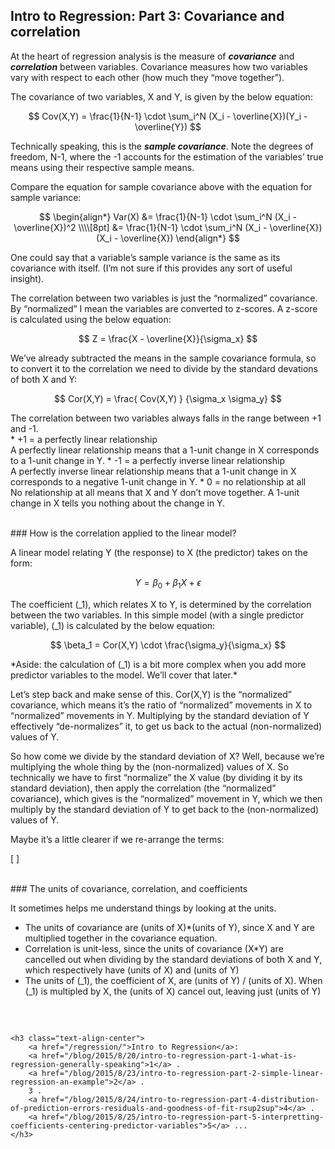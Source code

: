 
## Intro to Regression: Part 3: Covariance and correlation

At the heart of regression analysis is the measure of ***covariance*** and
***correlation*** between variables.  Covariance measures how two variables vary with
respect to each other (how much they "move together").

The covariance of two variables, X and Y, is given by the below equation:

$$ Cov(X,Y) = \frac{1}{N-1} \cdot \sum_i^N (X_i - \overline{X})(Y_i - \overline{Y}) $$

Technically speaking, this is the ***sample covariance***.  Note the degrees of
freedom, N-1, where the -1 accounts for the estimation of the variables' true
means using their respective sample means.

Compare the equation for sample covariance above with the equation for sample variance:

$$
\begin{align*}
Var(X) &= \frac{1}{N-1} \cdot \sum_i^N (X_i - \overline{X})^2
\\\\[8pt]
&= \frac{1}{N-1} \cdot \sum_i^N (X_i - \overline{X})(X_i - \overline{X})
\end{align*}
$$

One could say that a variable's sample variance is the same as its covariance
with itself.  (I'm not sure if this provides any sort of useful insight).

The correlation between two variables is just the "normalized" covariance.  By
"normalized" I mean the variables are converted to z-scores.  A z-score is
calculated using the below equation:

$$
Z = \frac{X - \overline{X}}{\sigma_x}
$$

We've already subtracted the means in the sample covariance formula, so to convert it to the correlation we need to divide by the standard devations of both X and Y:

$$
Cor(X,Y) = \frac{ Cov(X,Y) } {\sigma_x \sigma_y}
$$

The correlation between two variables always falls in the range between +1 and -1.  
* +1 = a perfectly linear relationship  
  A perfectly linear relationship means that a 1-unit change in X corresponds to a 1-unit change in Y. 
* -1 = a perfectly inverse linear relationship  
  A perfectly inverse linear relationship  means that a 1-unit change in X corresponds to a negative 1-unit change in Y.
* 0 = no relationship at all  
  No relationship at all means that X and Y don't move together.  A 1-unit change in X tells you nothing about the change in Y.

<br />
### How is the correlation applied to the linear model?

A linear model relating Y (the response) to X (the predictor) takes on the form:

$$
Y = \beta_0 + \beta_1 X + \epsilon
$$

The coefficient \(\beta_1\), which relates X to Y, is determined by the
correlation between the two variables.  In this simple model (with a single
predictor variable), \(\beta_1\) is calculated by the below equation:

$$
\beta_1 = Cor(X,Y) \cdot \frac{\sigma_y}{\sigma_x}
$$

*Aside: the calculation of \(\beta_1\) is a bit more complex when you add more predictor 
variables to the model.  We'll cover that later.*

Let's step back and make sense of this.  Cor(X,Y) is the "normalized"
covariance, which means it's the ratio of "normalized" movements in X to
"normalized" movements in Y.  Multiplying by the standard deviation of Y
effectively "de-normalizes" it, to get us back to the actual (non-normalized)
values of Y.  

So how come we divide by the standard deviation of X?  Well, because we're
multiplying the whole thing by the (non-normalized) values of X.  So
technically we have to first "normalize" the X value (by dividing it by its
standard deviation), then apply the correlation (the "normalized"
covariance), which gives is the "normalized" movement in Y, which
we then multiply by the standard deviation of Y to get back to the
(non-normalized) values of Y.

Maybe it's a little clearer if we re-arrange the terms:

\[
\begin{align}
Y &= \beta_0 + \beta_1 \cdot X  \\\\[8pt]
&= \beta_0  + Cor(X,Y) \cdot \frac{\sigma_y}{\sigma_x} \cdot X  \\\\[8pt]
&= \beta_0 + Cor(X,Y) \cdot \frac{X}{\sigma_x} \cdot \sigma_y  
\end{align} 
\]


<br />
### The units of covariance, correlation, and coefficients

It sometimes helps me understand things by looking at the units.

<ul>
<li>The units of covariance are (units of X)*(units of Y), since X and Y are multiplied together in the covariance equation. </li>
<li>Correlation is unit-less, since the units of covariance (X*Y) are cancelled
out when dividing by the standard deviations of both X and Y, which
respectively have (units of X) and (units of Y)</li>
<li>The units of \(\beta_1\), the coefficient of X, are (units of Y) / (units of X).  When
\(\beta_1\) is multipled by X, the (units of X) cancel out, leaving just (units of Y)</li>
</ul>

<div class="sqs-block-content html-block" style="margin-top: 60px">
    <h3 class="text-align-center">
        <a href="/regression/">Intro to Regression</a>: 
        <a href="/blog/2015/8/20/intro-to-regression-part-1-what-is-regression-generally-speaking">1</a> . 
        <a href="/blog/2015/8/23/intro-to-regression-part-2-simple-linear-regression-an-example">2</a> . 
        3 .
        <a href="/blog/2015/8/24/intro-to-regression-part-4-distribution-of-prediction-errors-residuals-and-goodness-of-fit-rsup2sup">4</a> . 
        <a href="/blog/2015/8/25/intro-to-regression-part-5-interpretting-coefficients-centering-predictor-variables">5</a> ...
    </h3>
</div>
